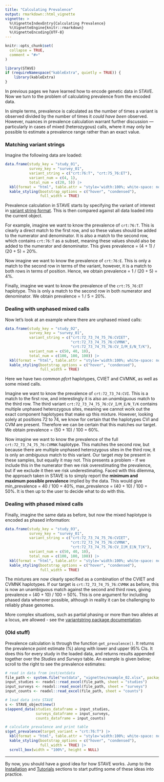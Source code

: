```yaml
---
title: "Calculating Prevalence"
output: rmarkdown::html_vignette
vignette: >
  %\VignetteIndexEntry{Calculating Prevalence}
  %\VignetteEngine{knitr::rmarkdown}
  %\VignetteEncoding{UTF-8}
---
```


```r
knitr::opts_chunk$set(
  collapse = TRUE,
  comment = "#>"
)
```

```r
library(STAVE)
if (requireNamespace("kableExtra", quietly = TRUE)) {
    library(kableExtra)
}
```

In previous pages we have learned how to encode genetic data in STAVE. Now we turn to the problem of calculating prevalence from the encoded data.

In simple terms, prevalence is calculated as the number of times a variant is observed divided by the number of times it *could have been* observed. However, nuances in prevalence calculation warrant further discussion — particularly in cases of mixed (heterozygous) calls, where it may only be possible to estimate a prevalence range rather than an exact value.

### Matching variant strings

Imagine the following data are loaded:

```r
data.frame(study_key = "study_01",
           survey_key = "survey_01",
           variant_string = c("crt:76:T", "crt:75_76:ET"),
           variant_num = c(4, 1),
           total_num = c(20, 5)) |>
  kbl(format = "html", table.attr = "style='width:100%; white-space: nowrap;'") |>
  kable_styling(bootstrap_options = c("hover", "condensed"), 
                full_width = TRUE)
```

Prevalence calculation in STAVE starts by specifying the variant of interest in [variant string format](https://github.com/mrc-ide/variantstring). This is then compared against all data loaded into the current object.

For example, imagine we want to know the prevalence of `crt:76:T`. This is clearly a direct match to the first row, and so these values should be added to the numerator and denominator. It is also a match to the second row, which contains `crt:76:T` as a subset, meaning these values should also be added to the numerator and denominator. This gives prevalence = (4 + 1) / (20 + 5) = 20%.

Now imagine we want to know the prevalence of `crt:76:E`. This is only a match to the second row in terms of the variant, however, it is a match to both rows in terms of position. Hence, we obtain prevalence = 1 / (20 + 5) = 4%.

Finally, imagine we want to know the prevalence of the `crt:75_76:ET` haplotype. This is only a match to the second row in both numerator and denominator. We obtain prevalence = 1 / 5 = 20%.

### Dealing with unphased mixed calls

Now let's look at an example where there are unphased mixed calls:

```r
data.frame(study_key = "study_02",
           survey_key = "survey_01",
           variant_string = c("crt:72_73_74_75_76:CVIET",
                              "crt:72_73_74_75_76:CVMNK",
                              "crt:72_73_74_75_76:CV_I/M_E/N_T/K"),
           variant_num = c(50, 40, 10),
           total_num = c(100, 100, 100)) |>
  kbl(format = "html", table.attr = "style='width:100%; white-space: nowrap;'") |>
  kable_styling(bootstrap_options = c("hover", "condensed"), 
                full_width = TRUE)
```

Here we have two common *pfcrt* haplotypes, CVIET and CVMNK, as well as some mixed calls.

Imagine we want to know the prevalence of `crt:72_73_74:CVI`. This is a match to the first row, and interestingly it is also an *unambiguous* match to the third row. The third variant `crt:72_73_74_75_76:CV_I/M_E/N_T/K` contains multiple unphased heterozygous sites, meaning we cannot work out the exact component haplotypes that make up this mixture. However, looking solely at positions 72 to 74, we know for certain that the haplotypes CVI and CVM are present. Therefore we can be certain that this matches our target. We obtain prevalence = (50 + 10) / 100 = 60%.

Now imagine we want to know the prevalence of the full `crt:72_73_74_75_76:CVMNK` haplotype. This matches the second row, but because there are multiple unphased heterozygous sites in the third row, it is only an *ambiguous* match to this variant. Our target *may* be present in these samples, but equally it may not. This presents a problem - if we include this in the numerator then we risk overestimating the prevalence, but if we exclude it then we risk underestimating. Faced with this dilemma, the approach taken in STAVE is to simply report the **minimum and maximum possible prevalence** implied by the data. This would give min_prevalence = 40 / 100 = 40%, max_prevalence = (40 + 10) / 100 = 50%. It is then up to the user to decide what to do with this.

### Dealing with phased mixed calls

Finally, imagine the same data as before, but now the mixed haplotype is encoded as phased information:

```r
data.frame(study_key = "study_03",
           survey_key = "survey_01",
           variant_string = c("crt:72_73_74_75_76:CVIET",
                              "crt:72_73_74_75_76:CVMNK",
                              "crt:72_73_74_75_76:CV_I|M_E|N_T|K"),
           variant_num = c(50, 40, 10),
           total_num = c(100, 100, 100)) |>
  kbl(format = "html", table.attr = "style='width:100%; white-space: nowrap;'") |>
  kable_styling(bootstrap_options = c("hover", "condensed"), 
                full_width = TRUE)
```

The mixtures are now clearly specified as a combination of the CVIET and CVMNK haplotypes. If our target is `crt:72_73_74_75_76:CVMNK` as before, this is now an unambiguous match against the second and third rows, giving prevalence = (40 + 10) / 100 = 50%. This is one argument for including phased data wherever possible, although in reality it can be challenging to reliably phase genomes.

More complex situations, such as partial phasing or more than two alleles at a locus, are allowed - see the [variantstring package documentation](https://github.com/mrc-ide/variantstring).



### (Old stuff)

Prevalence calculation is through the function `get_prevalence()`. It returns the prevalence point estimate (%) along with lower and upper 95% CIs. It does this for every study in the loaded data, and returns results appended together over the *Studies* and *Surveys* table. An example is given below; scroll to the right to see the prevalence estimates:

```r
# read in data from inst/extdata
file_path <- system.file("extdata", "vignettes/example_02.xlsx", package = "STAVE")
input_studies <- readxl::read_excel(file_path, sheet = "studies")
input_surveys <- readxl::read_excel(file_path, sheet = "surveys")
input_counts <- readxl::read_excel(file_path, sheet = "counts")

# load data into STAVE
s <- STAVE_object$new()
s$append_data(studies_dataframe = input_studies,
              surveys_dataframe = input_surveys,
              counts_dataframe = input_counts)

# calculate prevalence and print table
s$get_prevalence(target_variant = "crt:76:T") |>
  kbl(format = "html", table.attr = "style='width:100%; white-space: nowrap;'") |>
  kable_styling(bootstrap_options = c("hover", "condensed"), 
                full_width = TRUE) |>
  scroll_box(width = "100%", height = NULL)
```

---

By now, you should have a good idea for how STAVE works. Jump to the [Installation](articles/installation.html) and [Tutorials](articles/reading_in_data.html) sections to start putting some of these ideas into practice.
